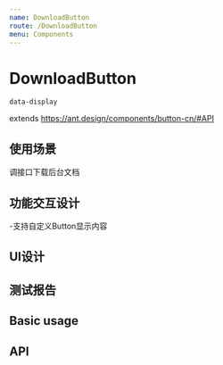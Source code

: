 ```yaml
---
name: DownloadButton
route: /DownloadButton
menu: Components
---
```



# DownloadButton

`data-display`

extends https://ant.design/components/button-cn/#API

## 使用场景
  调接口下载后台文档

## 功能交互设计
  -支持自定义Button显示内容

## UI设计

## 测试报告

## Basic usage

<Playground>
  <DownloadButton
    url={`/api/document-service/bct/download/settlement/?`}
    name={`dome结算通知书.doc`}
    options={`tradeId=1&positionId=2&partyName=3`}
    content='download'
  />
</Playground>


## API

<Props of={DownloadButton} />

